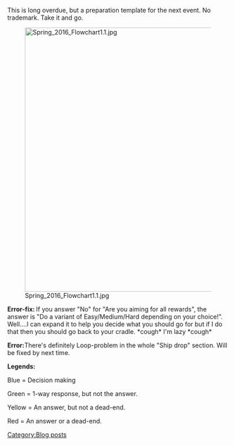 This is long overdue, but a preparation template for the next event. No trademark. Take it and go.

[[File:Spring_2016_Flowchart1.1.jpg|600px]]

<p style="font-weight:normal;">'''Error-fix: '''If you answer "No" for "Are you aiming for all rewards", the answer is "Do a variant of Easy/Medium/Hard depending on your choice!". Well....I can expand it to help you decide what you should go for but if I do that then you should go back to your cradle. *cough* I'm lazy *cough*</p>

<p style="font-weight:normal;">'''Error:'''There's definitely Loop-problem in the whole "Ship drop" section. Will be fixed by next time.</p>

'''Legends: '''

Blue = Decision making

Green = 1-way response, but not the answer.

Yellow = An answer, but not a dead-end.

Red = An answer or a dead-end.
[[Category:Blog posts]]